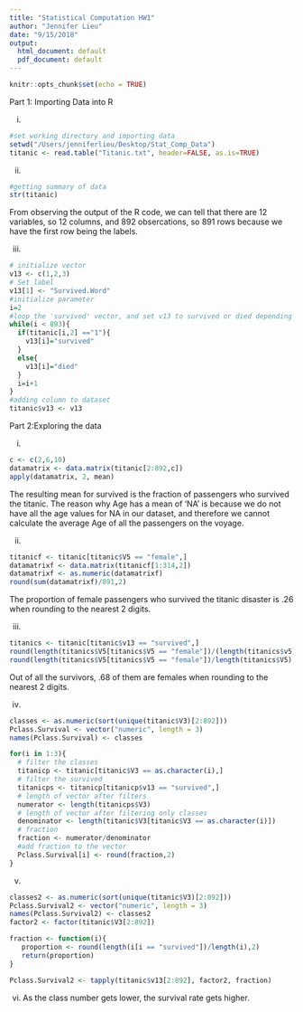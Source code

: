 ```yaml
---
title: "Statistical Computation HW1"
author: "Jennifer Lieu"
date: "9/15/2018"
output:
  html_document: default
  pdf_document: default
---
```


```r
knitr::opts_chunk$set(echo = TRUE)
```

Part 1: Importing Data into R

i.
```r
#set working directory and importing data
setwd("/Users/jenniferlieu/Desktop/Stat_Comp_Data")
titanic <- read.table("Titanic.txt", header=FALSE, as.is=TRUE)
```

ii.
```r
#getting summary of data
str(titanic)
```
From observing the output of the R code, we can tell that there are 12 variables, so 12 columns, and 892 obsercations, so 891 rows because we have the first row being the labels.

iii.
```r
# initialize vector
v13 <- c(1,2,3)
# Set label
v13[1] <- "Survived.Word"
#initialize parameter
i=2
#loop the 'survived' vector, and set v13 to survived or died depending on values in 'survived' vector.
while(i < 893){
  if(titanic[i,2] =="1"){
    v13[i]="survived"
  }
  else{
    v13[i]="died"
  }
  i=i+1
}
#adding column to dataset
titanic$v13 <- v13
```

Part 2:Exploring the data

i. 
```r
c <- c(2,6,10)
datamatrix <- data.matrix(titanic[2:892,c])
apply(datamatrix, 2, mean)
```
The resulting mean for survived is the fraction of passengers who survived the titanic. The reason why Age has a mean of 'NA' is because we do not have all the age values for NA in our dataset, and therefore we cannot calculate the average Age of all the passengers on the voyage. 

ii.
```r
titanicf <- titanic[titanic$V5 == "female",]
datamatrixf <- data.matrix(titanicf[1:314,2])
datamatrixf <- as.numeric(datamatrixf)
round(sum(datamatrixf)/891,2)
```
The proportion of female passengers who survived the titanic disaster is .26 when rounding to the nearest 2 digits.

iii.
```r
titanics <- titanic[titanic$v13 == "survived",]
round(length(titanics$V5[titanics$V5 == "female"])/(length(titanics$v5)))
round(length(titanics$V5[titanics$V5 == "female"])/length(titanics$V5),2)
```
Out of all the survivors, .68 of them are females when rounding to the nearest 2 digits.

iv. 
```r
classes <- as.numeric(sort(unique(titanic$V3)[2:892]))
Pclass.Survival <- vector("numeric", length = 3)
names(Pclass.Survival) <- classes

for(i in 1:3){
  # filter the classes
  titanicp <- titanic[titanic$V3 == as.character(i),]
  # filter the survived
  titanicps <- titanicp[titanicp$v13 == "survived",]
  # length of vector after filters
  numerator <- length(titanicps$V3)
  # length of vector after filtering only classes
  denominator <- length(titanic$V3[titanic$V3 == as.character(i)])
  # fraction
  fraction <- numerator/denominator
  #add fraction to the vector
  Pclass.Survival[i] <- round(fraction,2)
}
```

v. 
```r
classes2 <- as.numeric(sort(unique(titanic$V3)[2:892]))
Pclass.Survival2 <- vector("numeric", length = 3)
names(Pclass.Survival2) <- classes2
factor2 <- factor(titanic$V3[2:892])

fraction <- function(i){
   proportion <- round(length(i[i == "survived"])/length(i),2)
   return(proportion)
}

Pclass.Survival2 <- tapply(titanic$v13[2:892], factor2, fraction)
```

vi.
As the class number gets lower, the survival rate gets higher.
